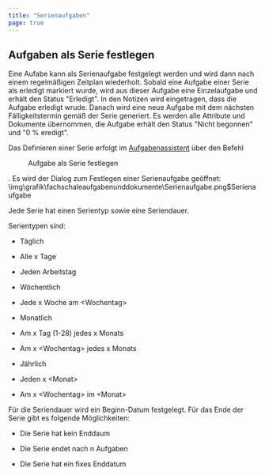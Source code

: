 ```yaml
---
title: "Serienaufgaben"
page: true
---
```

## Aufgaben als Serie festlegen

Eine Aufabe kann als Serienaufgabe festgelegt werden und wird dann nach einem regelm&#228;&#223;igen Zeitplan wiederholt.
Sobald eine Aufgabe einer Serie als erledigt markiert wurde, wird aus dieser Aufgabe eine Einzelaufgabe und erh&#228;lt den Status &quot;Erledigt&quot;. In den Notizen wird eingetragen, dass die Aufgabe erledigt wrude. 
Danach wird eine neue Aufgabe mit dem n&#228;chsten F&#228;lligkeitstermin gem&#228;&#223; der Serie generiert. Es werden alle Attribute und Dokumente &#252;bernommen, die Aufgabe erh&#228;lt den Status &quot;Nicht begonnen&quot; und &quot;0 % eredigt&quot;.

Das Definieren einer Serie erfolgt im  [Aufgabenassistent](../fachschaleaufgabenunddokumente/aufgabenassistent)
 &#252;ber den Befehl  <Menu>Aufgabe als Serie festlegen</Menu> .
Es wird der Dialog zum Festlegen einer Serienaufgabe ge&#246;ffnet:<Image>\img\grafik\fachschaleaufgabenunddokumente\Serienaufgabe.png$Serienaufgabe</Image>

Jede Serie hat einen Serientyp sowie eine Seriendauer.

Serientypen sind:

- T&#228;glich

- Alle x Tage

- Jeden Arbeitstag



- W&#246;chentlich

- Jede x Woche am &lt;Wochentag&gt;



- Monatlich

- Am x Tag (1-28) jedes x Monats

- Am x &lt;Wochentag&gt; jedes x Monats



- J&#228;hrlich

- Jeden x &lt;Monat&gt;

- Am x &lt;Wochentag&gt; im &lt;Monat&gt;






F&#252;r die Seriendauer wird ein Beginn-Datum festgelegt.
F&#252;r das Ende der Serie gibt es folgende M&#246;glichkeiten:

- Die Serie hat kein Enddaum

- Die Serie endet nach n Aufgaben

- Die Serie hat ein fixes Enddatum



